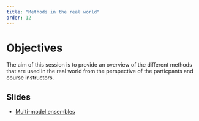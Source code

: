 ```yaml
---
title: "Methods in the real world"
order: 12
---
```


# Objectives

The aim of this session is to provide an overview of the different methods that are used in the real world from the perspective of the particpants and course instructors.

## Slides

- [Multi-model ensembles](slides/introduction-to-ensembles)

